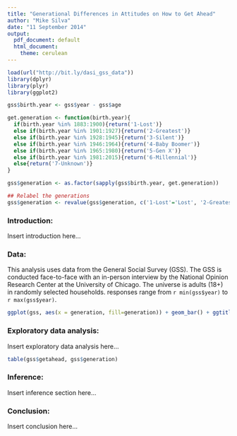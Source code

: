 ```yaml
---
title: "Generational Differences in Attitudes on How to Get Ahead"
author: "Mike Silva"
date: "11 September 2014"
output:
  pdf_document: default
  html_document:
    theme: cerulean
---
```


```r
load(url("http://bit.ly/dasi_gss_data"))
library(dplyr)
library(plyr)
library(ggplot2)

gss$birth.year <- gss$year - gss$age

get.generation <- function(birth.year){
  if(birth.year %in% 1883:1900){return('1-Lost')}
  else if(birth.year %in% 1901:1927){return('2-Greatest')}
  else if(birth.year %in% 1928:1945){return('3-Silent')}
  else if(birth.year %in% 1946:1964){return('4-Baby Boomer')}
  else if(birth.year %in% 1965:1980){return('5-Gen X')}
  else if(birth.year %in% 1981:2015){return('6-Millennial')}
  else{return('7-Unknown')}
}

gss$generation <- as.factor(sapply(gss$birth.year, get.generation))

## Relabel the generations
gss$generation <- revalue(gss$generation, c('1-Lost'='Lost', '2-Greatest'='Greatest', '3-Silent'='Silent', '4-Baby Boomer'='Baby Boomer', '5-Gen X'='Gen X', '6-Millennial'='Millennial','7-Unknown'='Unknown'))
```

### Introduction:

Insert introduction here...

### Data:

This analysis uses data from the General Social Survey (GSS).  The GSS is conducted face-to-face with an in-person interview by the National Opinion Research Center at the University of Chicago.  The universe is adults (18+) in randomly selected households. responses range from `r min(gss$year)` to `r max(gss$year)`.

```r
ggplot(gss, aes(x = generation, fill=generation)) + geom_bar() + ggtitle('Figure 1: Number of Respondents by Generation') + theme(axis.title.x = element_blank()) + ylab('Count') + theme(legend.position='none')
```


### Exploratory data analysis:

Insert exploratory data analysis here...
```r
table(gss$getahead, gss$generation)
```


### Inference:

Insert inference section here...

### Conclusion:

Insert conclusion here...
